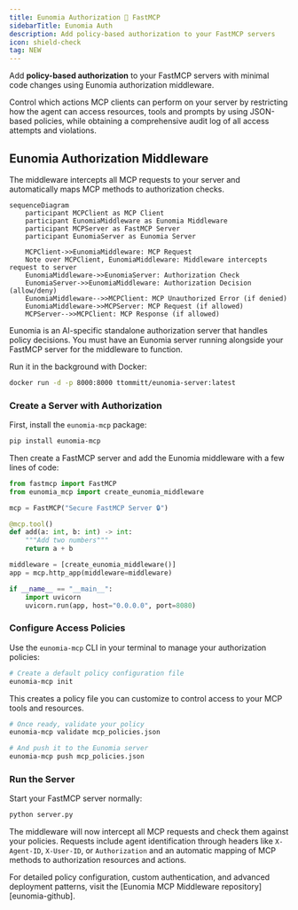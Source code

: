 ```yaml
---
title: Eunomia Authorization 🤝 FastMCP
sidebarTitle: Eunomia Auth
description: Add policy-based authorization to your FastMCP servers
icon: shield-check
tag: NEW
---
```


Add **policy-based authorization** to your FastMCP servers with minimal code changes using Eunomia authorization middleware.

Control which actions MCP clients can perform on your server by restricting how the agent can access resources, tools and prompts by using JSON-based policies, while obtaining a comprehensive audit log of all access attempts and violations.

## Eunomia Authorization Middleware

The middleware intercepts all MCP requests to your server and automatically maps MCP methods to authorization checks.

```mermaid
sequenceDiagram
    participant MCPClient as MCP Client
    participant EunomiaMiddleware as Eunomia Middleware
    participant MCPServer as FastMCP Server
    participant EunomiaServer as Eunomia Server

    MCPClient->>EunomiaMiddleware: MCP Request
    Note over MCPClient, EunomiaMiddleware: Middleware intercepts request to server
    EunomiaMiddleware->>EunomiaServer: Authorization Check
    EunomiaServer->>EunomiaMiddleware: Authorization Decision (allow/deny)
    EunomiaMiddleware-->>MCPClient: MCP Unauthorized Error (if denied)
    EunomiaMiddleware->>MCPServer: MCP Request (if allowed)
    MCPServer-->>MCPClient: MCP Response (if allowed)
```

<Note>
Eunomia is an AI-specific standalone authorization server that handles policy decisions. You must have an Eunomia server running alongside your FastMCP server for the middleware to function.

Run it in the background with Docker:

```bash
docker run -d -p 8000:8000 ttommitt/eunomia-server:latest
```

</Note>

### Create a Server with Authorization

First, install the `eunomia-mcp` package:

```bash
pip install eunomia-mcp
```

Then create a FastMCP server and add the Eunomia middleware with a few lines of code:

```python server.py
from fastmcp import FastMCP
from eunomia_mcp import create_eunomia_middleware

mcp = FastMCP("Secure FastMCP Server 🔒")

@mcp.tool()
def add(a: int, b: int) -> int:
    """Add two numbers"""
    return a + b

middleware = [create_eunomia_middleware()]
app = mcp.http_app(middleware=middleware)

if __name__ == "__main__":
    import uvicorn
    uvicorn.run(app, host="0.0.0.0", port=8080)
```

### Configure Access Policies

Use the `eunomia-mcp` CLI in your terminal to manage your authorization policies:

```bash
# Create a default policy configuration file
eunomia-mcp init
```

This creates a policy file you can customize to control access to your MCP tools and resources.

```bash
# Once ready, validate your policy
eunomia-mcp validate mcp_policies.json

# And push it to the Eunomia server
eunomia-mcp push mcp_policies.json
```

### Run the Server

Start your FastMCP server normally:

```bash
python server.py
```

The middleware will now intercept all MCP requests and check them against your policies. Requests include agent identification through headers like `X-Agent-ID`, `X-User-ID`, or `Authorization` and an automatic mapping of MCP methods to authorization resources and actions.

<Tip>
  For detailed policy configuration, custom authentication, and advanced
  deployment patterns, visit the [Eunomia MCP Middleware
  repository][eunomia-github].
</Tip>

[eunomia-github]: https://github.com/whataboutyou-ai/eunomia/tree/main/pkgs/extensions/mcp

